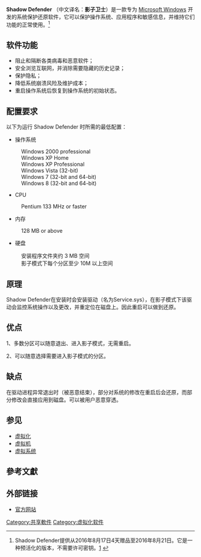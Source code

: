 {{Expand|time=2014-11-10T03:53:45+00:00}}
{{Request translation}}
{{Infobox Software
 |name                   = Shadow Defender 
 |logo                   = 
 |screenshot             = <!-- 檔案不存在 Shadow Defender.png -->
 |caption                = Shadow Defender 软件界面截图
 |developer              = SHADOWDEFENDER.COM
 |programming_language   = 
 |released               = 2007 年
 |latest_release_version = 1.5.0.726
 |latest_release_date = {{release date|2020|08|05}}
 |latest_preview_version = 
 |latest_preview_date    = 
 |operating_system       = [[Microsoft_Windows|Microsoft Windows]]
 |platform               = 
 |language = [http://www.shadowdefender.com/download.html 多种语言]
 |genre                  = [[安全防护软件|安全防护软件]] / [[还原软件|还原软件]]
 |license                = [[共享软件|共享软件]]
 |website                = http://www.shadowdefender.com/
}}

'''Shadow Defender''' （中文译名：'''影子卫士'''）是一款专为 [[Microsoft_Windows|Microsoft Windows]] 开发的系统保护还原软件，它可以保护操作系统、应用程序和敏感信息，并维持它们功能的正常使用。<ref>Shadow Defender提供从2016年8月17日4天赠品至2016年8月21日。它是一种预活化的版本，不需要许可密钥。[http://standaloneinstaller.com/blog/download-shadow-defender-full-version-free-giveaway-is-bound-to-make-an-impact-in-your-pc-61.html] {{Wayback|url=http://standaloneinstaller.com/blog/download-shadow-defender-full-version-free-giveaway-is-bound-to-make-an-impact-in-your-pc-61.html |date=20160825201717 }}</ref>

==软件功能==
*阻止和隔断各类病毒和恶意软件；
*安全浏览互联网，并消除需要隐藏的历史记录；
*保护隐私；
*降低系统崩溃风险及维护成本；
*重启操作系统后恢复到操作系统的初始状态。

==配置要求==
以下为运行 Shadow Defender 时所需的最低配置：
*操作系统
:Windows 2000 professional
:Windows XP Home
:Windows XP Professional
:Windows Vista (32-bit)
:Windows 7 (32-bit and 64-bit)
:Windows 8 (32-bit and 64-bit)
*CPU
:Pentium 133 MHz or faster
*内存
:128 MB or above
*硬盘
:安装程序文件夹约 3 MB 空间
:影子模式下每个分区至少 10M 以上空间

== 原理 ==
Shadow Defender在安装时会安装驱动（名为Service.sys），在影子模式下该驱动会监控系统操作以及更改，并重定位在磁盘上。因此重启可以做到还原。

== 优点 ==
1、多数分区可以随意退出、进入影子模式，无需重启。

2、可以随意选择需要进入影子模式的分区。

== 缺点 ==
在驱动进程异常退出时（被恶意结束），部分对系统的修改在重启后会还原，而部分修改会直接应用到磁盘。可以被用户恶意穿透。

==参见==
*[[虚拟化|虚拟化]]
*[[虚拟机|虚拟机]]
*[[虚拟系统|虚拟系统]]

==參考文獻==
{{Reflist}}

==外部链接==
*[http://www.shadowdefender.com/ 官方网站]{{Wayback|url=http://www.shadowdefender.com/ |date=20141110052609 }}

[[Category:共享軟件|Category:共享軟件]]
[[Category:虚拟化软件|Category:虚拟化软件]]